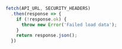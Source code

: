 ```js
fetch(API_URL, SECURITY_HEADERS)
  .then(response => {
    if (!response.ok) {
      throw new Error('Failed load data');
    }
    return response.json();
  })
```

